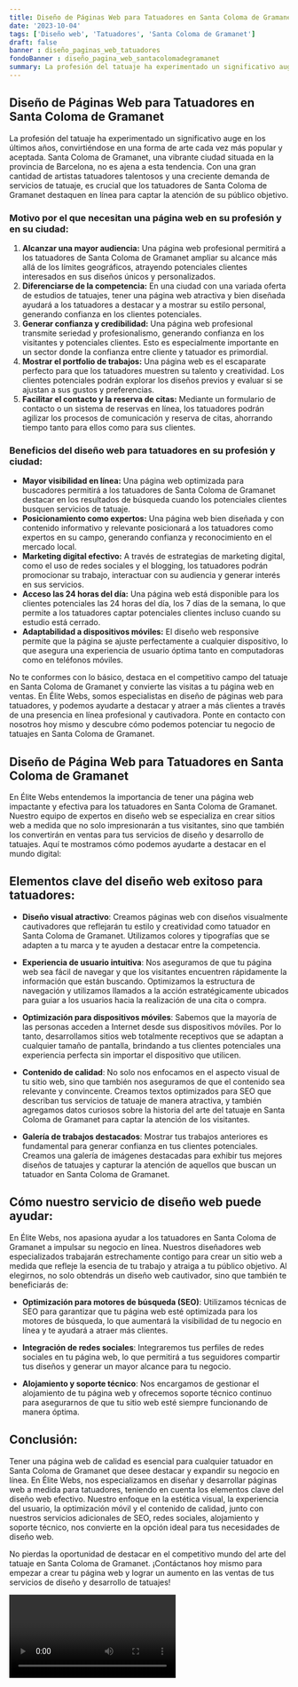 ```yaml
---
title: Diseño de Páginas Web para Tatuadores en Santa Coloma de Gramanet
date: '2023-10-04'
tags: ['Diseño web', 'Tatuadores', 'Santa Coloma de Gramanet']
draft: false
banner : diseño_paginas_web_tatuadores
fondoBanner : diseño_pagina_web_santacolomadegramanet
summary: La profesión del tatuaje ha experimentado un significativo auge en los últimos años, convirtiéndose en una forma de arte cada vez más popular y aceptada. Santa Coloma de Gramanet, una vibrante ciudad situada en la provincia de Barcelona, no es ajena a esta tendencia. Con una gran cantidad de artistas tatuadores talentosos y una creciente demanda de servicios de tatuaje, es crucial que los tatuadores de Santa Coloma de Gramanet destaquen en línea para captar la atención de su público objetivo.
---
```


## Diseño de Páginas Web para Tatuadores en Santa Coloma de Gramanet

La profesión del tatuaje ha experimentado un significativo auge en los últimos años, convirtiéndose en una forma de arte cada vez más popular y aceptada. Santa Coloma de Gramanet, una vibrante ciudad situada en la provincia de Barcelona, no es ajena a esta tendencia. Con una gran cantidad de artistas tatuadores talentosos y una creciente demanda de servicios de tatuaje, es crucial que los tatuadores de Santa Coloma de Gramanet destaquen en línea para captar la atención de su público objetivo.

### Motivo por el que necesitan una página web en su profesión y en su ciudad:

1. **Alcanzar una mayor audiencia:** Una página web profesional permitirá a los tatuadores de Santa Coloma de Gramanet ampliar su alcance más allá de los límites geográficos, atrayendo potenciales clientes interesados en sus diseños únicos y personalizados.
2. **Diferenciarse de la competencia:** En una ciudad con una variada oferta de estudios de tatuajes, tener una página web atractiva y bien diseñada ayudará a los tatuadores a destacar y a mostrar su estilo personal, generando confianza en los clientes potenciales.
3. **Generar confianza y credibilidad:** Una página web profesional transmite seriedad y profesionalismo, generando confianza en los visitantes y potenciales clientes. Esto es especialmente importante en un sector donde la confianza entre cliente y tatuador es primordial.
4. **Mostrar el portfolio de trabajos:** Una página web es el escaparate perfecto para que los tatuadores muestren su talento y creatividad. Los clientes potenciales podrán explorar los diseños previos y evaluar si se ajustan a sus gustos y preferencias.
5. **Facilitar el contacto y la reserva de citas:** Mediante un formulario de contacto o un sistema de reservas en línea, los tatuadores podrán agilizar los procesos de comunicación y reserva de citas, ahorrando tiempo tanto para ellos como para sus clientes.

### Beneficios del diseño web para tatuadores en su profesión y ciudad:

- **Mayor visibilidad en línea:** Una página web optimizada para buscadores permitirá a los tatuadores de Santa Coloma de Gramanet destacar en los resultados de búsqueda cuando los potenciales clientes busquen servicios de tatuaje.
- **Posicionamiento como expertos:** Una página web bien diseñada y con contenido informativo y relevante posicionará a los tatuadores como expertos en su campo, generando confianza y reconocimiento en el mercado local.
- **Marketing digital efectivo:** A través de estrategias de marketing digital, como el uso de redes sociales y el blogging, los tatuadores podrán promocionar su trabajo, interactuar con su audiencia y generar interés en sus servicios.
- **Acceso las 24 horas del día:** Una página web está disponible para los clientes potenciales las 24 horas del día, los 7 días de la semana, lo que permite a los tatuadores captar potenciales clientes incluso cuando su estudio está cerrado.
- **Adaptabilidad a dispositivos móviles:** El diseño web responsive permite que la página se ajuste perfectamente a cualquier dispositivo, lo que asegura una experiencia de usuario óptima tanto en computadoras como en teléfonos móviles.

No te conformes con lo básico, destaca en el competitivo campo del tatuaje en Santa Coloma de Gramanet y convierte las visitas a tu página web en ventas. En Élite Webs, somos especialistas en diseño de páginas web para tatuadores, y podemos ayudarte a destacar y atraer a más clientes a través de una presencia en línea profesional y cautivadora. Ponte en contacto con nosotros hoy mismo y descubre cómo podemos potenciar tu negocio de tatuajes en Santa Coloma de Gramanet.

<GifSeo />

<Cta />

## Diseño de Página Web para Tatuadores en Santa Coloma de Gramanet

En Élite Webs entendemos la importancia de tener una página web impactante y efectiva para los tatuadores en Santa Coloma de Gramanet. Nuestro equipo de expertos en diseño web se especializa en crear sitios web a medida que no solo impresionarán a tus visitantes, sino que también los convertirán en ventas para tus servicios de diseño y desarrollo de tatuajes. Aquí te mostramos cómo podemos ayudarte a destacar en el mundo digital:

## Elementos clave del diseño web exitoso para tatuadores:

- **Diseño visual atractivo**: Creamos páginas web con diseños visualmente cautivadores que reflejarán tu estilo y creatividad como tatuador en Santa Coloma de Gramanet. Utilizamos colores y tipografías que se adapten a tu marca y te ayuden a destacar entre la competencia.

- **Experiencia de usuario intuitiva**: Nos aseguramos de que tu página web sea fácil de navegar y que los visitantes encuentren rápidamente la información que están buscando. Optimizamos la estructura de navegación y utilizamos llamados a la acción estratégicamente ubicados para guiar a los usuarios hacia la realización de una cita o compra.

- **Optimización para dispositivos móviles**: Sabemos que la mayoría de las personas acceden a Internet desde sus dispositivos móviles. Por lo tanto, desarrollamos sitios web totalmente receptivos que se adaptan a cualquier tamaño de pantalla, brindando a tus clientes potenciales una experiencia perfecta sin importar el dispositivo que utilicen.

- **Contenido de calidad**: No solo nos enfocamos en el aspecto visual de tu sitio web, sino que también nos aseguramos de que el contenido sea relevante y convincente. Creamos textos optimizados para SEO que describan tus servicios de tatuaje de manera atractiva, y también agregamos datos curiosos sobre la historia del arte del tatuaje en Santa Coloma de Gramanet para captar la atención de los visitantes.

- **Galería de trabajos destacados**: Mostrar tus trabajos anteriores es fundamental para generar confianza en tus clientes potenciales. Creamos una galería de imágenes destacadas para exhibir tus mejores diseños de tatuajes y capturar la atención de aquellos que buscan un tatuador en Santa Coloma de Gramanet.

## Cómo nuestro servicio de diseño web puede ayudar:

En Élite Webs, nos apasiona ayudar a los tatuadores en Santa Coloma de Gramanet a impulsar su negocio en línea. Nuestros diseñadores web especializados trabajarán estrechamente contigo para crear un sitio web a medida que refleje la esencia de tu trabajo y atraiga a tu público objetivo. Al elegirnos, no solo obtendrás un diseño web cautivador, sino que también te beneficiarás de:

- **Optimización para motores de búsqueda (SEO)**: Utilizamos técnicas de SEO para garantizar que tu página web esté optimizada para los motores de búsqueda, lo que aumentará la visibilidad de tu negocio en línea y te ayudará a atraer más clientes.

- **Integración de redes sociales**: Integraremos tus perfiles de redes sociales en tu página web, lo que permitirá a tus seguidores compartir tus diseños y generar un mayor alcance para tu negocio.

- **Alojamiento y soporte técnico**: Nos encargamos de gestionar el alojamiento de tu página web y ofrecemos soporte técnico continuo para asegurarnos de que tu sitio web esté siempre funcionando de manera óptima.

## Conclusión:

Tener una página web de calidad es esencial para cualquier tatuador en Santa Coloma de Gramanet que desee destacar y expandir su negocio en línea. En Élite Webs, nos especializamos en diseñar y desarrollar páginas web a medida para tatuadores, teniendo en cuenta los elementos clave del diseño web efectivo. Nuestro enfoque en la estética visual, la experiencia del usuario, la optimización móvil y el contenido de calidad, junto con nuestros servicios adicionales de SEO, redes sociales, alojamiento y soporte técnico, nos convierte en la opción ideal para tus necesidades de diseño web.

No pierdas la oportunidad de destacar en el competitivo mundo del arte del tatuaje en Santa Coloma de Gramanet. ¡Contáctanos hoy mismo para empezar a crear tu página web y lograr un aumento en las ventas de tus servicios de diseño y desarrollo de tatuajes!

<Video />

<CtaBot job='Tatuadores' city='Santa Coloma de Gramanet'/>

<Gmaps query='Santa Coloma de Gramanet+españa+maps' />